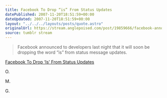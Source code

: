 ```yaml
---
title: Facebook To Drop “is” From Status Updates
datePublished: 2007-11-20T18:51:59+00:00
dateUpdated: 2007-11-20T18:51:59+00:00
layout: "../../../layouts/posts/quote.astro"
originalUrl: https://stream.anglepoised.com/post/19859666/facebook-announced-to-developers-last-night-that
source: tumblr stream
---
```


> Facebook announced to developers last night that it will soon be dropping the word &ldquo;is&rdquo; from status message updates.

[Facebook To Drop ‘Is’ From Status Updates](http://www.readwriteweb.com/archives/facebook_to_drop_is_from_status.php)

O.

M.

G.
